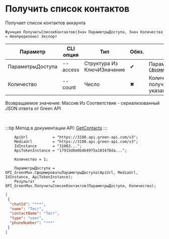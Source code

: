﻿---
sidebar_position: 12
description: Получить список контактов и другие функции для работы с Green Max в Открытом пакете интеграций - бесплатной open-source библиотеке интеграций для 1С:Предприятие 8, OneScript и CLI
keywords: [1C, 1С, 1С:Предприятие, 1С:Предприятие 8.3, API, Интеграция, Сервисы, Обмен, OneScript, CLI, Green Max]
---


# Получить список контактов
 Получает список контактов аккаунта



`Функция ПолучитьСписокКонтактов(Знач ПараметрыДоступа, Знач Количество = Неопределено) Экспорт`

  | Параметр | CLI опция | Тип | Обяз. | Назначение |
  |-|-|-|-|-|
  | ПараметрыДоступа | --access | Структура Из КлючИЗначение | &#x2714; | Параметры доступа. См. [`СформироватьПараметрыДоступа`](/docs/GreenMax/Account/Form-access-parameters) |
  | Количество | --count | Число | &#x2716; | Количество контактов для получения. Все, если не указано |

  
  Возвращаемое значение:   Массив Из Соответствие - сериализованный JSON ответа от Green API

<br/>

:::tip
Метод в документации API: [GetContacts](https://green-api.com/v3/docs/api/service/GetContacts/)
:::
<br/>


```bsl title="Пример использования для 1С:Предприятие/OneScript"
    ApiUrl           = "https://3100.api.green-api.com/v3";
    MediaUrl         = "https://3100.api.green-api.com/v3";
    IdInstance       = "31003...";
    ApiTokenInstance = "17915d8e0b4b4975a183478da...";

    Количество = 1;

    ПараметрыДоступа = OPI_GreenMax.СформироватьПараметрыДоступа(ApiUrl, MediaUrl, IdInstance, ApiTokenInstance);
    Результат        = OPI_GreenMax.ПолучитьСписокКонтактов(ПараметрыДоступа, Количество);
```
    



```json title="Результат"
[
 {
  "chatId": "***",
  "name": "Тест",
  "contactName": "Тест",
  "type": "user",
  "phoneNumber": "***"
 }
]
```
